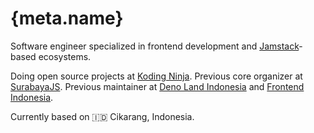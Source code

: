 

<HomeFrame>

# {meta.name}

Software engineer specialized in frontend development and [Jamstack](https://jamstack.org)-based ecosystems.

Doing open source projects at [Koding Ninja](https://koding.ninja).
Previous core organizer at [SurabayaJS](https://surabayajs.org).
Previous maintainer at [Deno Land Indonesia](https://github.com/denoland-id)
and [Frontend Indonesia](https://github.com/frontend-id).

Currently based on <Underline show>🇮🇩 Cikarang, Indonesia.</Underline>

</HomeFrame>
